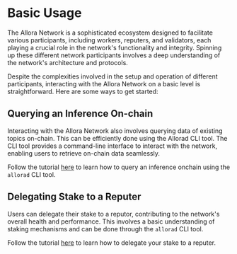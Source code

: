# Basic Usage

The Allora Network is a sophisticated ecosystem designed to facilitate various participants, including workers, reputers, and validators, each playing a crucial role in the network's functionality and integrity. Spinning up these different network participants involves a deep understanding of the network's architecture and protocols.

Despite the complexities involved in the setup and operation of different participants, interacting with the Allora Network on a basic level is straightforward. Here are some ways to get started:

## Querying an Inference On-chain

Interacting with the Allora Network also involves querying data of existing topics on-chain. This can be efficiently done using the Allorad CLI tool. The CLI tool provides a command-line interface to interact with the network, enabling users to retrieve on-chain data seamlessly.

Follow the tutorial [here](/devs/consumers/onchain-query-existing-data) to learn how to query an inference onchain using the `allorad` CLI tool.

## Delegating Stake to a Reputer

Users can delegate their stake to a reputor, contributing to the network's overall health and performance. This involves a basic understanding of staking mechanisms and can be done through the `allorad` CLI tool.

Follow the tutorial [here](/devs/reference/allorad#delegate-stake-to-a-reputer-for-a-topic) to learn how to delegate your stake to a reputer.